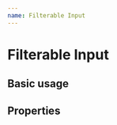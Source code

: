 ```yaml
---
name: Filterable Input
---
```




# Filterable Input

## Basic usage

<Playground>
  <FilterableInput
    name='filter'
    initialFilters={[{
      key: 'status',
      value: 'online'
    }]}
    availableFilters={[{
      key: 'status',
      values: ['online', 'offline', 'unknown']
    }, {
      key: 'type',
      values: ['lamp', 'alarm', 'other']
    }]}
  />
</Playground>

## Properties

<PropsTable of={FilterableInput} />
